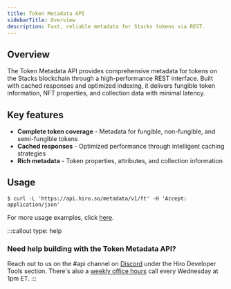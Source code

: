 ```yaml
---
title: Token Metadata API
sidebarTitle: Overview
description: Fast, reliable metadata for Stacks tokens via REST.
---
```


## Overview

The Token Metadata API provides comprehensive metadata for tokens on the Stacks blockchain through a high-performance REST interface. Built with cached responses and optimized indexing, it delivers fungible token information, NFT properties, and collection data with minimal latency.

## Key features

- **Complete token coverage** - Metadata for fungible, non-fungible, and semi-fungible tokens
- **Cached responses** - Optimized performance through intelligent caching strategies
- **Rich metadata** - Token properties, attributes, and collection information

## Usage

```terminal
$ curl -L 'https://api.hiro.so/metadata/v1/ft' -H 'Accept: application/json'
```

For more usage examples, click [here](/apis/token-metadata-api/usage).

:::callout
type: help
### Need help building with the Token Metadata API?
Reach out to us on the <span className="font-bold">#api</span> channel on [Discord](https://stacks.chat/) under the Hiro Developer Tools section. There's also a [weekly office hours](https://www.addevent.com/event/kI22007085) call every Wednesday at 1pm ET.
:::
